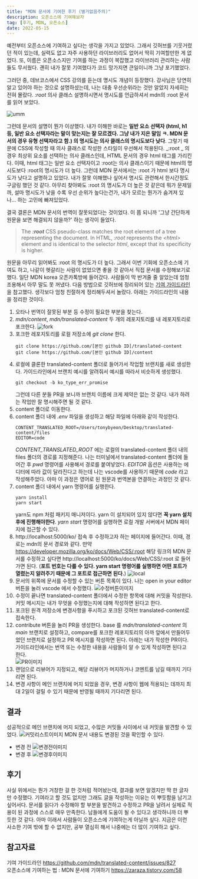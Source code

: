```yaml
---
title: "MDN 문서에 기여한 후기 (별거없음주의)"
description: 오픈소스에 기여해보자
tag: [후기, MDN, 오픈소스]
date: 2022-05-15
---
```


예전부터 오픈소스에 기여하고 싶다는 생각을 가지고 있었다. 그래서 깃허브를 기웃거렸던 적이 있는데, 실력도 없고 자주 사용하던 라이브러리도 없어서 딱히 기여할만한 게 없었다. 또, 이름은 오픈소스지만 기여를 하는 과정이 복잡했고 라이브러리 관리하는 사람들도 무서웠다. 괜히 내가 잘못 기여했다가 코드 망가지면 큰일이니까 그냥 포기했었다.   

그러던 중, 데브코스에서 CSS 강의를 듣는데 명시도 개념이 등장했다. 강사님은 당연히 알고 있어야 하는 것으로 설명하셨는데, 나는 대충 우선순위라는 것만 알았지 자세히는 전혀 몰랐다. _:root_ 의사 클래스 설명하시면서 명시도를 언급하셔서 mdn의 :root 문서를 읽어 보았다.   

![umm](https://c.tenor.com/fNzCYXl9kKoAAAAC/umm-wait.gif)

그런데 문서의 설명이 뭔가 이상했다. 내가 이해한 바로는 **일반 요소 선택자 (html, h1 등, 일반 요소 선택자라는 말이 맞는지는 잘 모르겠다. 그냥 내가 지은 말임 ㅋ. MDN 문서의 경우 유형 선택자라고 함.) 의 명시도는 의사 클래스의 명시도보다 낮다**. 그렇기 때문에 CSS에 작성할 때 의사 클래스로 작성한 스타일이 우선해서 적용된다. _:root _ 의 경우 최상위 요소를 선택하는 의사 클래스인데, HTML 문서의 경우 html 태그를 가리킨다. 이때, html 태그는 일반 요소 선택자이고 :root는 의사 클래스이기 때문에 html의 명시도보다 :root의 명시도가 더 높다. 그런데 MDN 문서에서는 :root 가 html 보다 명시도가 낮다고 설명하고 있었다. 내가 잘못 이해했나 싶어서 명시도 관련해서 한시간정도 구글링 했던 것 같다. 아무리 찾아봐도 :root 의 명시도가 더 높은 것 같은데 뭐가 문제일까, 설마 명시도가 낮을 수록 우선 순위가 높다는건가, 내가 모르는 뭔가가 숨겨져 있나... 하는 고민에 빠져있었다.   

결국 결론은 MDN 문서의 번역이 잘못되었다는 것이었다. 이 쯤 되니까 '그냥 간단하게 원문을 보면 해결되지 않을까?' 하는 생각이 들었다. 
> The **_:root_**  CSS  pseudo-class matches the root element of a tree representing the document. In HTML, _:root_ represents the _<html\>_ element and is identical to the selector _html_, except that its specificity is higher.

원문을 아무리 읽어봐도 :root 의 명시도가 더 높다. 그래서 이번 기회에 오픈소스에 기여도 하고, 나같이 헷갈리는 사람이 없었으면 좋을 것 같아서 직접 문서를 수정해보기로 했다. 일단 MDN korea 오픈카톡방에 들어갔다. 사람들이 막 반겨줄 줄 알았는데 엄청 조용해서 아무 말도 못 꺼냈다. 다음 방법으로 깃허브에 정리되어 있는 [기여 가이드라인](https://github.com/mdn/translated-content/issues/827)을 참고했다. 생각보다 엄청 친절하게 정리해두셔서 놀랐다. 아래는 가이드라인의 내용을 정리한 것이다.
1. 오타나 번역이 잘못된 부분 등 수정이 필요한 부분을 찾는다.
2. _mdn/content_, _mdn/translated-content_ 두 개의 레포지토리를 내 레포지토리로 포크한다. 
	<img class="jeongki-custom-img-container" src="https://user-images.githubusercontent.com/22424891/117924636-fed36100-b330-11eb-95c0-59e61089f711.png" alt="fork" />
3. 포크한 레포지토리를 로컬 저장소에 _git clone_ 한다.
	```
	git clone https://github.com/[본인 github ID]/translated-content
	git clone https://github.com/[본인 github ID]/content
	```
4. 로컬에 클론한 translated-content 폴더로 들어가서 작업할 브랜치를 새로 생성한다.
	가이드라인에서 브랜치 예시를 알려줘서 예시를 따라서 비슷하게 생성했다.
	```
	git checkout -b ko_type_err_promise
	```
	그런데 다른 분들 PR을 보니까 브랜치 이름에 크게 제약은 없는 것 같다. 내가 하려는 작업만 잘 명시해주면 될 것 같다.
5. content 폴더로 이동한다.
6. content 폴더 내에 _.env_ 파일을 생성하고 해당 파일에 아래와 같이 작성한다.
	```
	CONTENT_TRANSLATED_ROOT=/Users/tonybyeon/Desktop/translated-content/files
	EDITOR=code
	```
	_CONTENT\_TRANSLATED\_ROOT_ 에는 로컬의 translated-content 폴더 내의 files 폴더의 경로를 지정해준다. 나는 터미널에서 translated-content 폴더에 들어간 후 _pwd_ 명령어를 사용해서 경로를 붙여넣었다. _EDITOR_ 옵션은 사용하는 에디터에 따라 값이 달라진다고 하는데 나는 vscode를 사용하기 때문에 _code_ 라고 작성해주었다. 아마 이 과정은 영어로 된 원문과 번역본을 연결하는 과정인 것 같다.
7. content 폴더 내에서 yarn 명령어를 실행한다.
	```
	yarn install
	yarn start
	```
	yarn도 npm 처럼 패키지 매니저이다. yarn 이 설치되어 있지 않다면 **꼭 yarn 설치 후에 진행해야한다**. _yarn start_ 명령어를 실행하면 로컬 개발 서버에서 MDN 페이지에 접근할 수 있다.
8. http://localhost:5000/ko/  접속 후 수정하고자 하는 페이지에 들어간다.
	이때, 경로는 mdn의 문서 경로와 같다. 만약 https://developer.mozilla.org/ko/docs/Web/CSS/:root 해당 링크의 MDN 문서를 수정하고 싶다면 http://localhost:5000/ko/docs/Web/CSS/:root 로 들어가면 된다. (**포트 번호는 다를 수 있다. yarn start 명령어를 실행하면 어떤 포트가 열렸는지 알려주기 때문에 그 포트로 접근하면 된다.**)
	<img class="jeongki-custom-img-container" src="https://user-images.githubusercontent.com/22424891/117923641-58d32700-b32f-11eb-8d03-75e1fa640b9c.png" alt="local" />
9. 문서의 위쪽에 문서를 수정할 수 있는 버튼 목록이 있다. 나는 open in your editor 버튼을 눌러 vscode 에서 수정했다. 
    ![수정버튼이미지](./change-button.png)
10.  수정이 끝나면 translated-content 폴더에서 수정한 항목에 대해 커밋을 작성한다.
	커밋 메시지는 내가 무엇을 수정했는지에 대해 작성하면 된다고 한다.
11. 포크된 원격 저장소에 변경사항을 푸시하고 포크된 깃허브 translated-content로 접속한다.
12. contribute 버튼을 눌러 PR을 생성한다.
	base 를 _mdn/translated-content_ 의 _main_ 브랜치로 설정하고, compare를 포크한 레포지토리의 아까 앞에서 만들어두었던 브랜치로 설정하고 PR 메시지를 작성하면 된다. 아래는 내가 작성한 PR이다. 가이드라인에서는 번역 또는 수정한 내용을 사람들이 알 수 있게 작성하면 된다고 한다.  
    ![PR이미지](./pr-image.png)
13. 랜덤으로 리뷰어가 지정되고, 해당 리뷰어가 머지하거나 코멘트를 남길 때까지 기다리면 된다.
14. 변경 사항이 메인 브랜치에 머지 되었을 경우, 변경 사항이 웹에 적용되는 데까지 최대 2일이 걸릴 수 있기 때문에 반영될 때까지 기다리면 된다. 

## 결과
성공적으로 메인 브랜치에 머지 되었고, 수많은 커밋들 사이에서 내 커밋을 발견할 수 있었다. 
![커밋리스트이미지](./commit-list.png)
MDN 문서 내용도 변경된 것을 확인할 수 있다.
- 변경 전
    ![변경전이미지](./before-change.png)
- 변경 후
    ![변경후이미지](./after-change.png)

## 후기
사실 위에서는 뭔가 거창한 걸 한 것처럼 적어놨는데, 결과를 보면 알겠지만 딱 한 글자만 수정했다. 기여라고 할 것도 없지만 그래도 글을 작성하는 이유는 이 뿌듯함을 남기고 싶어서다. 문서를 읽다가 수정해야 할 부분을 발견하고 수정하고 PR을 날려서 실제로 적용이 된 과정에 스스로 매우 만족한다. 남들에게 도움이 될 수 있다고 생각하니까 더 뿌듯한 것 같다. 아마 이래서 사람들이 오픈소스에 기여하는게 아닐까 싶다. 지금은 이런 사소한 기여 밖에 할 수 없지만, 공부 열심히 해서 나중에는 더 많이 기여하고 싶다. 

## 참고자료
기여 가이드라인 https://github.com/mdn/translated-content/issues/827  
오픈소스에 기여하는 법 : MDN 문서에 기여하기 https://zaraza.tistory.com/58